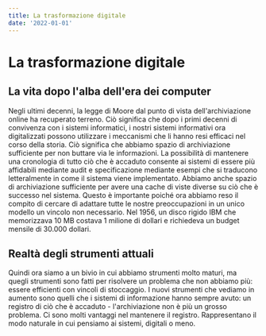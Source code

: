 ```yaml
---
title: La trasformazione digitale
date: '2022-01-01'
---
```

# La trasformazione digitale
## La vita dopo l'alba dell'era dei computer
Negli ultimi decenni, la legge di Moore dal punto di vista dell'archiviazione online ha recuperato terreno. Ciò significa che dopo i primi decenni di convivenza con i sistemi informatici, i nostri sistemi informativi ora digitalizzati possono utilizzare i meccanismi che li hanno resi efficaci nel corso della storia.
Ciò significa che abbiamo spazio di archiviazione sufficiente per non buttare via le informazioni. La possibilità di mantenere una cronologia di tutto ciò che è accaduto consente ai sistemi di essere più affidabili mediante audit e specificazione mediante esempi che si traducono letteralmente in come il sistema viene implementato.
Abbiamo anche spazio di archiviazione sufficiente per avere una cache di viste diverse su ciò che è successo nel sistema. Questo è importante poiché ora abbiamo reso il compito di cercare di adattare tutte le nostre preoccupazioni in un unico modello un vincolo non necessario. Nel 1956, un disco rigido IBM che memorizzava 10 MB costava 1 milione di dollari e richiedeva un budget mensile di 30.000 dollari.
## Realtà degli strumenti attuali
Quindi ora siamo a un bivio in cui abbiamo strumenti molto maturi, ma quegli strumenti sono fatti per risolvere un problema che non abbiamo più: essere efficienti con vincoli di stoccaggio. I nuovi strumenti che vediamo in aumento sono quelli che i sistemi di informazione hanno sempre avuto: un registro di ciò che è accaduto - l'archiviazione non è più un grosso problema. Ci sono molti vantaggi nel mantenere il registro. Rappresentano il modo naturale in cui pensiamo ai sistemi, digitali o meno.